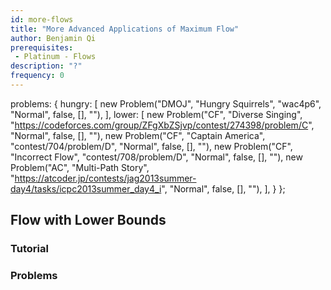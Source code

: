```yaml
---
id: more-flows
title: "More Advanced Applications of Maximum Flow"
author: Benjamin Qi
prerequisites: 
 - Platinum - Flows
description: "?"
frequency: 0
---
```



  problems: {
    hungry: [
      new Problem("DMOJ", "Hungry Squirrels", "wac4p6", "Normal", false, [], ""),
    ],
    lower: [
      new Problem("CF", "Diverse Singing", "https://codeforces.com/group/ZFgXbZSjvp/contest/274398/problem/C", "Normal", false, [], ""),
      new Problem("CF", "Captain America", "contest/704/problem/D", "Normal", false, [], ""),
      new Problem("CF", "Incorrect Flow", "contest/708/problem/D", "Normal", false, [], ""),
      new Problem("AC", "Multi-Path Story", "https://atcoder.jp/contests/jag2013summer-day4/tasks/icpc2013summer_day4_i", "Normal", false, [], ""),
    ],
  }
};

## Flow with Lower Bounds

<problems-list problems={metadata.problems.hungry} />

### Tutorial

<resources>
  <resource source="CMU" title="Flow Extensions" url="https://www.cs.cmu.edu/~ckingsf/bioinfo-lectures/flowext.pdf"></resource>
</resources>

### Problems

<problems-list problems={metadata.problems.lower} />